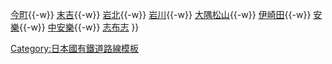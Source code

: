 {{鐵道路線
| 模板名稱 = 志布志線
| 名稱  = [[File:Japanese National Railway logo.svg|50px|日本國有鐵道|link=日本國有鐵道]] [[志布志線]]（[[廢線]]）
| 代表色 = silver
| 背景色 = #DDDDDD
| 車站列表 = [[西都城站|西都城]]{{-w}} [[今町站|今町]]{{-w}} [[末吉站|末吉]]{{-w}} [[岩北站|岩北]]{{-w}} [[岩川站|岩川]]{{-w}} [[大隅松山站|大隅松山]]{{-w}} [[伊崎田站|伊崎田]]{{-w}} [[安樂站|安樂]]{{-w}} [[中安樂站|中安樂]]{{-w}} [[志布志站|志布志]]
}}
<noinclude>
[[Category:日本國有鐵道路線模板]]
</noinclude>